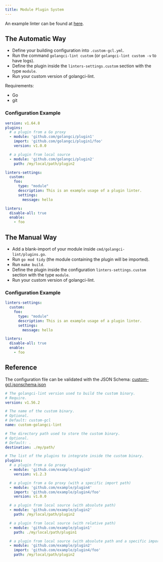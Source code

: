 ```yaml
---
title: Module Plugin System
---
```


An example linter can be found at [here](https://github.com/golangci/example-plugin-module-linter).

## The Automatic Way

- Define your building configuration into `.custom-gcl.yml`.
- Run the command `golangci-lint custom` (or `golangci-lint custom -v` to have logs).
- Define the plugin inside the `linters-settings.custom` section with the type `module`.
- Run your custom version of golangci-lint.

Requirements:
- Go
- git

### Configuration Example

```yaml title=.custom-gcl.yml
version: v1.64.8
plugins:
  # a plugin from a Go proxy
  - module: 'github.com/golangci/plugin1'
    import: 'github.com/golangci/plugin1/foo'
    version: v1.0.0

  # a plugin from local source
  - module: 'github.com/golangci/plugin2'
    path: /my/local/path/plugin2
```

```yaml title=.golangci.yml
linters-settings:
  custom:
    foo:
      type: "module"
      description: This is an example usage of a plugin linter.
      settings:
        message: hello

linters:
  disable-all: true
  enable:
    - foo
```

## The Manual Way

- Add a blank-import of your module inside `cmd/golangci-lint/plugins.go`.
- Run `go mod tidy` (the module containing the plugin will be imported).
- Run `make build`.
- Define the plugin inside the configuration `linters-settings.custom` section with the type `module`.
- Run your custom version of golangci-lint.

### Configuration Example

```yaml title=.golangci.yml
linters-settings:
  custom:
    foo:
      type: "module"
      description: This is an example usage of a plugin linter.
      settings:
        message: hello

linters:
  disable-all: true
  enable:
    - foo
```

## Reference

The configuration file can be validated with the JSON Schema: [custom-gcl.jsonschema.json](/jsonschema/custom-gcl.jsonschema.json)

```yml
# The golangci-lint version used to build the custom binary.
# Require.
version: v1.56.2

# The name of the custom binary.
# Optional.
# Default: custom-gcl
name: custom-golangci-lint

# The directory path used to store the custom binary.
# Optional.
# Default: .
destination: ./my/path/

# The list of the plugins to integrate inside the custom binary.
plugins:
  # a plugin from a Go proxy
  - module: 'github.com/example/plugin3'
    version: v1.2.3

  # a plugin from a Go proxy (with a specific import path)
  - module: 'github.com/example/plugin4'
    import: 'github.com/example/plugin4/foo'
    version: v1.0.0

  # a plugin from local source (with absolute path)
  - module: 'github.com/example/plugin2'
    path: /my/local/path/plugin2

  # a plugin from local source (with relative path)
  - module: 'github.com/example/plugin1'
    path: ./my/local/path/plugin1

  # a plugin from local source (with absolute path and a specific import path)
  - module: 'github.com/example/plugin2'
    import: 'github.com/example/plugin4/foo'
    path: /my/local/path/plugin2

```
